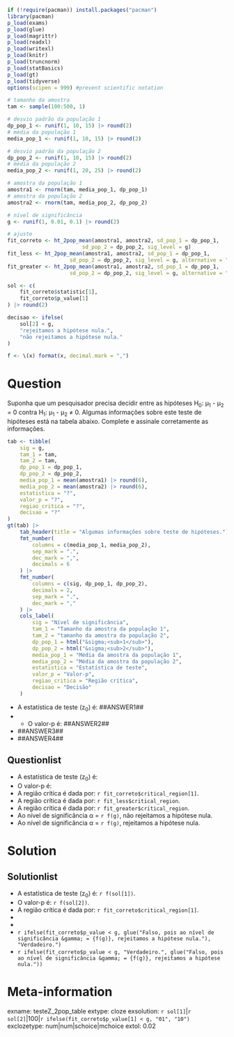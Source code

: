```r
if (!require(pacman)) install.packages("pacman")
library(pacman)
p_load(exams)
p_load(glue)
p_load(magrittr)
p_load(readxl)
p_load(writexl)
p_load(knitr)
p_load(truncnorm)
p_load(statBasics)
p_load(gt)
p_load(tidyverse)
options(scipen = 999) #prevent scientific notation

# tamanho da amostra
tam <- sample(100:500, 1)

# desvio padrão da população 1
dp_pop_1 <- runif(1, 10, 15) |> round(2)
# média da população 1
media_pop_1 <- runif(1, 10, 15) |> round(2)

# desvio padrão da população 2
dp_pop_2 <- runif(1, 10, 15) |> round(2)
# média da população 2
media_pop_2 <- runif(1, 20, 25) |> round(2)

# amostra da população 1
amostra1 <- rnorm(tam, media_pop_1, dp_pop_1)
# amostra da população 2
amostra2 <- rnorm(tam, media_pop_2, dp_pop_2)

# nível de significância
g <- runif(1, 0.01, 0.1) |> round(2)

# ajuste
fit_correto <- ht_2pop_mean(amostra1, amostra2, sd_pop_1 = dp_pop_1,
                        sd_pop_2 = dp_pop_2, sig_level = g)
fit_less <- ht_2pop_mean(amostra1, amostra2, sd_pop_1 = dp_pop_1,
                    sd_pop_2 = dp_pop_2, sig_level = g, alternative = "less")
fit_greater <- ht_2pop_mean(amostra1, amostra2, sd_pop_1 = dp_pop_1,
                    sd_pop_2 = dp_pop_2, sig_level = g, alternative = "greater")

sol <- c(
    fit_correto$statistic[1],
    fit_correto$p_value[1]
) |> round(2)

decisao <- ifelse(
    sol[2] < g,
    "rejeitamos a hipótese nula.",
    "não rejeitamos a hipótese nula."
)

f <- \(x) format(x, decimal.mark = ",")
```

Question
========

Suponha que um pesquisador precisa decidir entre as hipóteses H~0~: &mu;~1~ - &mu;~2~ = 0 contra H~1~: &mu;~1~ - &mu;~2~ &#8800; 0. Algumas informações sobre este teste de hipóteses está na tabela abaixo. Complete e assinale corretamente as informações.

```r
tab <- tibble(
    sig = g,
    tam_1 = tam,
    tam_2 = tam,
    dp_pop_1 = dp_pop_1,
    dp_pop_2 = dp_pop_2,
    media_pop_1 = mean(amostra1) |> round(6),
    media_pop_2 = mean(amostra2) |> round(6),
    estatistica = "?",
    valor_p = "?",
    regiao_critica = "?",
    decisao = "?"
)
gt(tab) |>
    tab_header(title = "Algumas informações sobre teste de hipóteses.") |>
    fmt_number(
        columns = c(media_pop_1, media_pop_2),
        sep_mark = ".",
        dec_mark = ",",
        decimals = 6
    ) |>
    fmt_number(
        columns = c(sig, dp_pop_1, dp_pop_2),
        decimals = 2,
        sep_mark = ".",
        dec_mark = ","
    ) |>
    cols_label(
        sig = "Nível de significância",
        tam_1 = "Tamanho da amostra da população 1",
        tam_2 = "tamanho da amostra da população 2",
        dp_pop_1 = html("&sigma;<sub>1</sub>"),
        dp_pop_2 = html("&sigma;<sub>2</sub>"),
        media_pop_1 = "Média da amostra da população 1",
        media_pop_2 = "Média da amostra da população 2",
        estatistica = "Estatística de teste",
        valor_p = "Valor-p",
        regiao_critica = "Região crítica",
        decisao = "Decisão"
    )
```

* A estatística de teste (z~0~) é: \#\#ANSWER1\#\#
* * O valor-p é: \#\#ANSWER2\#\#
* \#\#ANSWER3\#\#
* \#\#ANSWER4\#\#

Questionlist
------------

* A estatística de teste (z~0~) é:
* O valor-p é:
* A região crítica é dada por: `r fit_correto$critical_region[1]`.
* A região crítica é dada por: `r fit_less$critical_region`.
* A região crítica é dada por: `r fit_greater$critical_region`.
* Ao nível de significância &alpha; = `r f(g)`, não rejeitamos a hipótese nula.
* Ao nível de significância &alpha; = `r f(g)`, rejeitamos a hipótese nula.

Solution
========
Solutionlist
------------

* A estatística de teste (z~0~) é: `r f(sol[1])`.
* O valor-p é: `r f(sol[2])`.
* A região crítica é dada por: `r fit_correto$critical_region[1]`.
* 
* 
* `r ifelse(fit_correto$p_value < g, glue("Falso, pois ao nível de significância &gamma; = {f(g)}, rejeitamos a hipótese nula."), "Verdadeiro.")`
* `r ifelse(fit_correto$p_value < g, "Verdadeiro.", glue("Falso, pois ao nível de significância &gamma; = {f(g)}, rejeitamos a hipótese nula."))` 

Meta-information
================
exname: testeZ_2pop_table
extype: cloze
exsolution: `r sol[1]`|`r sol[2]`|100|`r ifelse(fit_correto$p_value[1] < g, "01", "10")`
exclozetype: num|num|schoice|mchoice
extol: 0.02